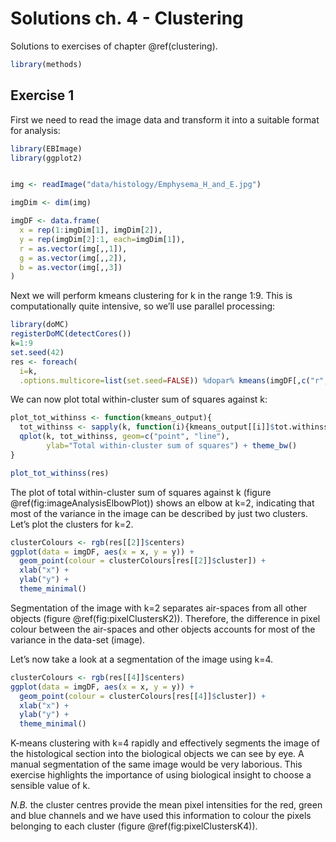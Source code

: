 # Solutions ch. 4 - Clustering {#solutions-clustering}

Solutions to exercises of chapter \@ref(clustering). 

<!--
set.seed(42)
dbscanRes <- dbscan::dbscan(t(e), eps=85, minPts=5)


d <- dist((t(e)[dbscanRes$cluster>0,]))

dbscanS <- silhouette(dbscanRes$cluster[dbscanRes$cluster>0], d)
plot(dbscanS, col="black")

-->

```r
library(methods)
```




## Exercise 1

First we need to read the image data and transform it into a suitable format for analysis:
```r
library(EBImage)
library(ggplot2)


img <- readImage("data/histology/Emphysema_H_and_E.jpg")

imgDim <- dim(img)

imgDF <- data.frame(
  x = rep(1:imgDim[1], imgDim[2]),
  y = rep(imgDim[2]:1, each=imgDim[1]),
  r = as.vector(img[,,1]),
  g = as.vector(img[,,2]),
  b = as.vector(img[,,3])
)
```

Next we will perform kmeans clustering for k in the range 1:9. This is computationally quite intensive, so we'll use parallel processing:
```r
library(doMC)
registerDoMC(detectCores())
k=1:9
set.seed(42)
res <- foreach(
  i=k, 
  .options.multicore=list(set.seed=FALSE)) %dopar% kmeans(imgDF[,c("r", "g", "b")], i, nstart=50)
```

We can now plot total within-cluster sum of squares against k:
```r
plot_tot_withinss <- function(kmeans_output){
  tot_withinss <- sapply(k, function(i){kmeans_output[[i]]$tot.withinss})
  qplot(k, tot_withinss, geom=c("point", "line"), 
        ylab="Total within-cluster sum of squares") + theme_bw()
}

plot_tot_withinss(res)
```

The plot of total within-cluster sum of squares against k (figure \@ref(fig:imageAnalysisElbowPlot)) shows an elbow at k=2, indicating that most of the variance in the image can be described by just two clusters. Let's plot the clusters for k=2.

```r
clusterColours <- rgb(res[[2]]$centers) 
ggplot(data = imgDF, aes(x = x, y = y)) + 
  geom_point(colour = clusterColours[res[[2]]$cluster]) +
  xlab("x") +
  ylab("y") +
  theme_minimal()
```

Segmentation of the image with k=2 separates air-spaces from all other objects (figure \@ref(fig:pixelClustersK2)). Therefore, the difference in pixel colour between the air-spaces and other objects accounts for most of the variance in the data-set (image).

Let's now take a look at a segmentation of the image using k=4.
```r
clusterColours <- rgb(res[[4]]$centers) 
ggplot(data = imgDF, aes(x = x, y = y)) + 
  geom_point(colour = clusterColours[res[[4]]$cluster]) +
  xlab("x") +
  ylab("y") +
  theme_minimal()
```

K-means clustering with k=4 rapidly and effectively segments the image of the histological section into the biological objects we can see by eye. A manual segmentation of the same image would be very laborious. This exercise highlights the importance of using biological insight to choose a sensible value of k.

*N.B.* the cluster centres provide the mean pixel intensities for the red, green and blue channels and we have used this information to colour the pixels belonging to each cluster (figure \@ref(fig:pixelClustersK4)).


